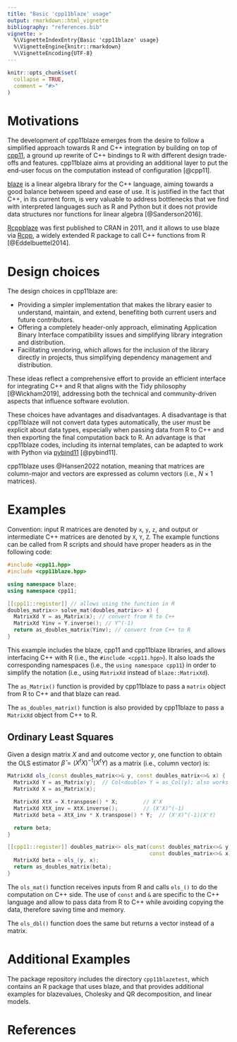 ```yaml
---
title: "Basic 'cpp11blaze' usage"
output: rmarkdown::html_vignette
bibliography: "references.bib"
vignette: >
  %\VignetteIndexEntry{Basic 'cpp11blaze' usage}
  %\VignetteEngine{knitr::rmarkdown}
  %\VignetteEncoding{UTF-8}
---
```


```r
knitr::opts_chunk$set(
  collapse = TRUE,
  comment = "#>"
)
```

# Motivations

The development of cpp11blaze emerges from the desire to follow a simplified
approach towards R and C++ integration by building on top of 
[cpp11](https://cran.r-project.org/package=cpp11), a ground up rewrite of C++
bindings to R with different design trade-offs and features. cpp11blaze
aims at providing an additional layer to put the end-user focus on the
computation instead of configuration [@cpp11].

[blaze](https://blaze.tuxfamily.org/index.php?title=Main_Page) is a linear
algebra library for the C++ language, aiming towards a good balance between
speed and ease of use. It is justified in the fact that C++, in its current
form, is very valuable to address bottlenecks that we find with interpreted
languages such as R and Python but it does not provide data structures nor
functions for linear algebra [@Sanderson2016].

[Rcppblaze](https://cran.r-project.org/package=Rcppblaze) was first
published to CRAN in 2011, and it allows to use blaze via
[Rcpp](https://cran.r-project.org/package=Rcpp), a widely extended R package
to call C++ functions from R [@Eddelbuettel2014].

# Design choices

The design choices in cpp11blaze are:

- Providing a simpler implementation that makes the library easier to
  understand, maintain, and extend, benefiting both current users and future
  contributors.
- Offering a completely header-only approach, eliminating Application Binary
  Interface compatibility issues and simplifying library integration and
  distribution.
- Facilitating vendoring, which allows for the inclusion of the library
  directly in projects, thus simplifying dependency management and distribution.

These ideas reflect a comprehensive effort to provide an efficient interface for
integrating C++ and R that aligns with the Tidy philosophy [@Wickham2019],
addressing both the technical and community-driven aspects that influence
software evolution.

These choices have advantages and disadvantages. A disadvantage is that
cpp11blaze will not convert data types automatically, the user must be
explicit about data types, especially when passing data from R to C++ and then
exporting the final computation back to R. An advantage is that cpp11blaze
codes, including its internal templates, can be adapted to work with Python
via [pybind11](https://pybind11.readthedocs.io/en/stable/index.html)
[@pybind11].

cpp11blaze uses @Hansen2022 notation, meaning that matrices are column-major
and vectors are expressed as column vectors (i.e., $N\times1$ matrices).

# Examples

Convention: input R matrices are denoted by `x`, `y`, `z`, and output or
intermediate C++ matrices are denoted by `X`, `Y`, `Z`. The example functions can
be called from R scripts and should have proper headers as in the following
code:

```cpp
#include <cpp11.hpp>
#include <cpp11blaze.hpp>

using namespace blaze;
using namespace cpp11;

[[cpp11::register]] // allows using the function in R
doubles_matrix<> solve_mat(doubles_matrix<> x) {
  MatrixXd Y = as_Matrix(x); // convert from R to C++
  MatrixXd Yinv = Y.inverse(); // Y^(-1)
  return as_doubles_matrix(Yinv); // convert from C++ to R
}
```

This example includes the blaze, cpp11 and cpp11blaze libraries, and
allows interfacing C++ with R (i.e., the `#include <cpp11.hpp>`). It also loads
the corresponding namespaces (i.e., the `using namespace cpp11`) in order to
simplify the notation (i.e., using `MatrixXd` instead of `blaze::MatrixXd`).

The `as_Matrix()` function is provided by cpp11blaze to pass a `matrix` object
from R to C++ and that blaze can read.

The `as_doubles_matrix()` function is also provided by cpp11blaze to pass a
`MatrixXd` object from C++ to R.

## Ordinary Least Squares

Given a design matrix $X$ and and outcome vector $y$, one function to obtain the
OLS estimator $\hat{\beta} = (X^tX)^{-1}(X^tY)$ as a matrix (i.e., column
vector) is:

```cpp
MatrixXd ols_(const doubles_matrix<>& y, const doubles_matrix<>& x) {
  MatrixXd Y = as_Matrix(y);  // Col<double> Y = as_Col(y); also works
  MatrixXd X = as_Matrix(x);

  MatrixXd XtX = X.transpose() * X;        // X'X
  MatrixXd XtX_inv = XtX.inverse();        // (X'X)^(-1)
  MatrixXd beta = XtX_inv * X.transpose() * Y;  // (X'X)^(-1)(X'Y)

  return beta;
}

[[cpp11::register]] doubles_matrix<> ols_mat(const doubles_matrix<>& y,
                                             const doubles_matrix<>& x) {
  MatrixXd beta = ols_(y, x);
  return as_doubles_matrix(beta);
}
```

The `ols_mat()` function receives inputs from R and calls `ols_()` to do the
computation on C++ side. The use of `const` and `&` are specific to the C++
language and allow to pass data from R to C++ while avoiding copying the data,
therefore saving time and memory.

The `ols_dbl()` function does the same but returns a vector instead of a matrix.

# Additional Examples

The package repository includes the directory `cpp11blazetest`, which
contains an R package that uses blaze, and that provides additional examples
for blazevalues, Cholesky and QR decomposition, and linear models.

# References

